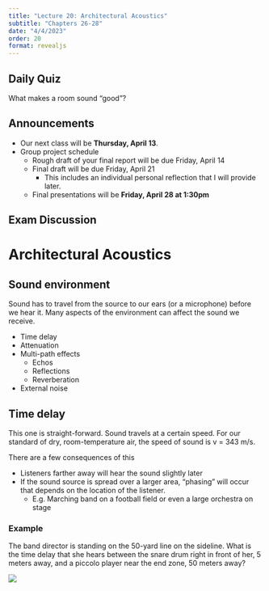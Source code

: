 ```yaml
---
title: "Lecture 20: Architectural Acoustics"
subtitle: "Chapters 26-28"
date: "4/4/2023"
order: 20
format: revealjs
---
```

 
## Daily Quiz

What makes a room sound "good"?

## Announcements

::: {.incremental}
- Our next class will be **Thursday, April 13**.
- Group project schedule
  - Rough draft of your final report will be due Friday, April 14
  - Final draft will be due Friday, April 21
    - This includes an individual personal reflection that I will provide later.
  - Final presentations will be **Friday, April 28 at 1:30pm**
:::

## Exam Discussion

# Architectural Acoustics

## Sound environment

Sound has to travel from the source to our ears (or a microphone) before we hear it.
Many aspects of the environment can affect the sound we receive.

- Time delay
- Attenuation
- Multi-path effects
  - Echos
  - Reflections
  - Reverberation
- External noise

## Time delay

This one is straight-forward.  Sound travels at a certain speed.  For our standard of dry, room-temperature air, the speed of sound is v = 343 m/s.

There are a few consequences of this

- Listeners farther away will hear the sound slightly later
- If the sound source is spread over a larger area, "phasing" will occur that depends on the location of the listener.
  - E.g. Marching band on a football field or even a large orchestra on stage

### Example
The band director is standing on the 50-yard line on the sideline.  What is the time delay that she hears between the snare drum right in front of her, 5 meters away, and a piccolo player near the end zone, 50 meters away?

![](figs/lecture-20/American_football_field.svg){ rotate=90 }